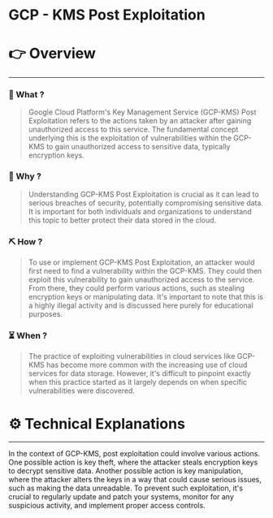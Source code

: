 # GCP - KMS Post Exploitation


# 👉 Overview

---

### 👀 What ?

> Google Cloud Platform's Key Management Service (GCP-KMS) Post Exploitation refers to the actions taken by an attacker after gaining unauthorized access to this service. The fundamental concept underlying this is the exploitation of vulnerabilities within the GCP-KMS to gain unauthorized access to sensitive data, typically encryption keys.
> 

### 🧐 Why ?

> Understanding GCP-KMS Post Exploitation is crucial as it can lead to serious breaches of security, potentially compromising sensitive data. It is important for both individuals and organizations to understand this topic to better protect their data stored in the cloud.
> 

### ⛏️ How ?

> To use or implement GCP-KMS Post Exploitation, an attacker would first need to find a vulnerability within the GCP-KMS. They could then exploit this vulnerability to gain unauthorized access to the service. From there, they could perform various actions, such as stealing encryption keys or manipulating data. It's important to note that this is a highly illegal activity and is discussed here purely for educational purposes.
> 

### ⏳ When ?

> The practice of exploiting vulnerabilities in cloud services like GCP-KMS has become more common with the increasing use of cloud services for data storage. However, it's difficult to pinpoint exactly when this practice started as it largely depends on when specific vulnerabilities were discovered.
> 

# ⚙️ Technical Explanations

---

In the context of GCP-KMS, post exploitation could involve various actions. One possible action is key theft, where the attacker steals encryption keys to decrypt sensitive data. Another possible action is key manipulation, where the attacker alters the keys in a way that could cause serious issues, such as making the data unreadable. To prevent such exploitation, it's crucial to regularly update and patch your systems, monitor for any suspicious activity, and implement proper access controls.
